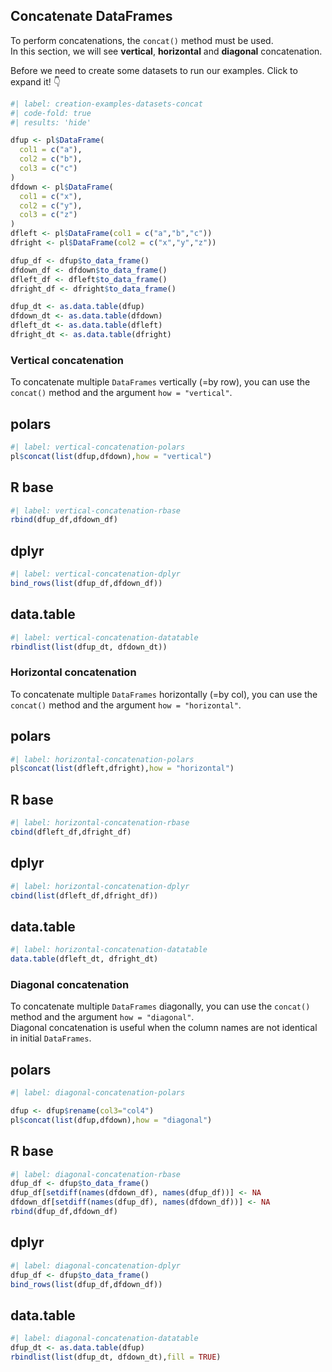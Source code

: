 ## Concatenate DataFrames

To perform concatenations, the `concat()` method must be used.  
In this section, we will see **vertical**, **horizontal** and **diagonal** concatenation.

Before we need to create some datasets to run our examples. Click to expand it! 👇

```r
#| label: creation-examples-datasets-concat
#| code-fold: true
#| results: 'hide'

dfup <- pl$DataFrame(
  col1 = c("a"),
  col2 = c("b"),
  col3 = c("c")
)
dfdown <- pl$DataFrame(
  col1 = c("x"),
  col2 = c("y"),
  col3 = c("z")
)
dfleft <- pl$DataFrame(col1 = c("a","b","c"))
dfright <- pl$DataFrame(col2 = c("x","y","z"))

dfup_df <- dfup$to_data_frame()
dfdown_df <- dfdown$to_data_frame()
dfleft_df <- dfleft$to_data_frame()
dfright_df <- dfright$to_data_frame()

dfup_dt <- as.data.table(dfup)
dfdown_dt <- as.data.table(dfdown)
dfleft_dt <- as.data.table(dfleft)
dfright_dt <- as.data.table(dfright)
```

### Vertical concatenation

To concatenate multiple `DataFrames` vertically (=by row), you can use the `concat()` method and the argument `how = "vertical"`.

::: {.panel-tabset}
## polars

```r
#| label: vertical-concatenation-polars
pl$concat(list(dfup,dfdown),how = "vertical")
```

## R base

```r
#| label: vertical-concatenation-rbase
rbind(dfup_df,dfdown_df)
```

## dplyr

```r
#| label: vertical-concatenation-dplyr
bind_rows(list(dfup_df,dfdown_df))
```

## data.table

```r
#| label: vertical-concatenation-datatable
rbindlist(list(dfup_dt, dfdown_dt))
```
:::

### Horizontal concatenation

To concatenate multiple `DataFrames` horizontally (=by col), you can use the `concat()` method and the argument `how = "horizontal"`.

::: {.panel-tabset}
## polars

```r
#| label: horizontal-concatenation-polars
pl$concat(list(dfleft,dfright),how = "horizontal")
```

## R base

```r
#| label: horizontal-concatenation-rbase
cbind(dfleft_df,dfright_df)
```

## dplyr

```r
#| label: horizontal-concatenation-dplyr
cbind(list(dfleft_df,dfright_df))
```

## data.table

```r
#| label: horizontal-concatenation-datatable
data.table(dfleft_dt, dfright_dt)
```
:::

### Diagonal concatenation

To concatenate multiple `DataFrames` diagonally, you can use the `concat()` method and the argument `how = "diagonal"`.  
Diagonal concatenation is useful when the column names are not identical in initial `DataFrames`. 

::: {.panel-tabset}
## polars

```r
#| label: diagonal-concatenation-polars

dfup <- dfup$rename(col3="col4")
pl$concat(list(dfup,dfdown),how = "diagonal")
```

## R base

```r
#| label: diagonal-concatenation-rbase
dfup_df <- dfup$to_data_frame()
dfup_df[setdiff(names(dfdown_df), names(dfup_df))] <- NA
dfdown_df[setdiff(names(dfup_df), names(dfdown_df))] <- NA
rbind(dfup_df,dfdown_df)
```

## dplyr

```r
#| label: diagonal-concatenation-dplyr
dfup_df <- dfup$to_data_frame()
bind_rows(list(dfup_df,dfdown_df))
```

## data.table

```r
#| label: diagonal-concatenation-datatable
dfup_dt <- as.data.table(dfup)
rbindlist(list(dfup_dt, dfdown_dt),fill = TRUE)
```
:::
